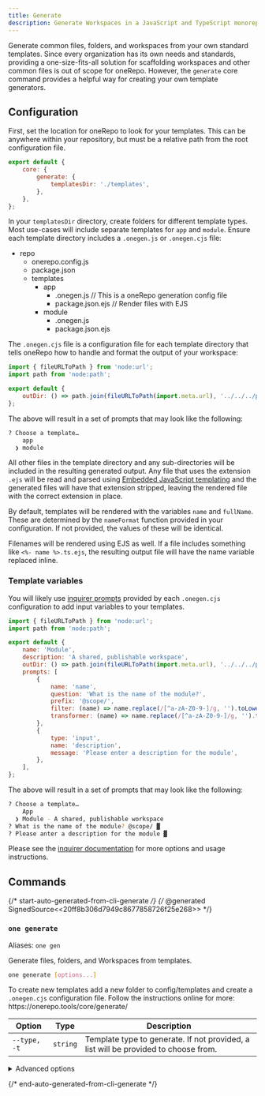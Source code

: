 ```yaml
---
title: Generate
description: Generate Workspaces in a JavaScript and TypeScript monorepo from your own standard templates using oneRepo.
---
```



Generate common files, folders, and workspaces from your own standard templates. Since every organization has its own needs and standards, providing a one-size-fits-all solution for scaffolding workspaces and other common files is out of scope for oneRepo. However, the `generate` core command provides a helpful way for creating your own template generators.

## Configuration

First, set the location for oneRepo to look for your templates. This can be anywhere within your repository, but must be a relative path from the root configuration file.

```js {3-5} title="./onerepo.config.js"
export default {
	core: {
		generate: {
			templatesDir: './templates',
		},
	},
};
```

In your `templatesDir` directory, create folders for different template types. Most use-cases will include separate templates for `app` and `module`. Ensure each template directory includes a `.onegen.js` or `.onegen.cjs` file:

<FileTree>

- repo
  - onerepo.config.js
  - package.json
  - templates
    - app
      - .onegen.js // This is a oneRepo generation config file
      - package.json.ejs // Render files with EJS
    - module
      - .onegen.js
      - package.json.ejs

</FileTree>

The `.onegen.cjs` file is a configuration file for each template directory that tells oneRepo how to handle and format the output of your workspace:

```js title="templates/module/.onegen.js"
import { fileURLToPath } from 'node:url';
import path from 'node:path';

export default {
	outDir: () => path.join(fileURLToPath(import.meta.url), '../../../path/to/output'),
};
```

The above will result in a set of prompts that may look like the following:

```sh
? Choose a template…
    app
  ❯ module
```

All other files in the template directory and any sub-directories will be included in the resulting generated output. Any file that uses the extension `.ejs` will be read and parsed using [Embedded JavaScript templating](https://ejs.co/) and the generated files will have that extension stripped, leaving the rendered file with the correct extension in place.

By default, templates will be rendered with the variables `name` and `fullName`. These are determined by the `nameFormat` function provided in your configuration. If not provided, the values of these will be identical.

Filenames will be rendered using EJS as well. If a file includes something like `<%- name %>.ts.ejs`, the resulting output file will have the name variable replaced inline.

### Template variables

You will likely use [inquirer prompts](https://github.com/SBoudrias/Inquirer.js/blob/master/README.md) provided by each `.onegen.cjs` configuration to add input variables to your templates.

```js title="templates/module/.onegen.js" {9-15}
import { fileURLToPath } from 'node:url';
import path from 'node:path';

export default {
	name: 'Module',
	description: 'A shared, publishable workspace',
	outDir: () => path.join(fileURLToPath(import.meta.url), '../../../path/to/modules'),
	prompts: [
		{
			name: 'name',
			question: 'What is the name of the module?',
			prefix: '@scope/',
			filter: (name) => name.replace(/[^a-zA-Z0-9-]/g, '').toLowerCase(),
			transformer: (name) => name.replace(/[^a-zA-Z0-9-]/g, '').toLowerCase(),
		},
		{
			type: 'input',
			name: 'description',
			message: 'Please enter a description for the module',
		},
	],
};
```

The above will result in a set of prompts that may look like the following:

```sh
? Choose a template…
    App
  ❯ Module - A shared, publishable workspace
? What is the name of the module? @scope/ ▓
? Please anter a description for the module ▓
```

Please see the [inquirer documentation](https://github.com/SBoudrias/Inquirer.js/blob/master/README.md) for more options and usage instructions.

## Commands

{/* start-auto-generated-from-cli-generate */}
{/* @generated SignedSource<<20ff8b306d7949c8677858726f25e268>> */}

### `one generate`

Aliases: `one gen`

Generate files, folders, and Workspaces from templates.

```sh
one generate [options...]
```

To create new templates add a new folder to config/templates and create a `.onegen.cjs` configuration file. Follow the instructions online for more: https\://onerepo.tools/core/generate/

| Option       | Type     | Description                                                                         |
| ------------ | -------- | ----------------------------------------------------------------------------------- |
| `--type, -t` | `string` | Template type to generate. If not provided, a list will be provided to choose from. |

<details>

<summary>Advanced options</summary>

| Option            | Type                                    | Description                                  | Required |
| ----------------- | --------------------------------------- | -------------------------------------------- | -------- |
| `--show-advanced` | `boolean`                               | Pair with `--help` to show advanced options. |          |
| `--templates-dir` | `string`, default: `"config/templates"` | Path to the templates                        | ✅       |

</details>

{/* end-auto-generated-from-cli-generate */}

